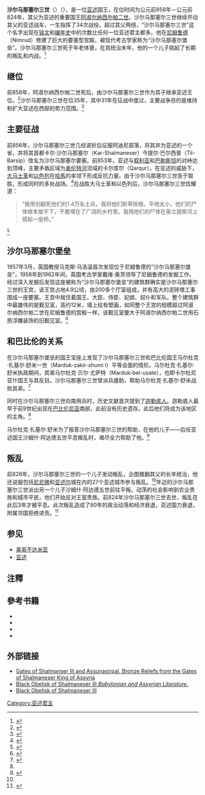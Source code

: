 {{Infobox Monarch
| name  = 沙尔马那塞尔三世
| title = [[亚述君主列表|亚述国王]]
| image = King Shalmaneser III Istanbul Museum.JPG
| caption = 在[[伊斯坦布尔考古博物馆|伊斯坦布尔考古博物馆]]的沙尔马那塞尔三世雕像
| reign =  公元前858年－公元前824年
| coronation = 
| predecessor = [[阿淑尔纳西尔帕二世|阿淑尔纳西尔帕二世]]
| successor = [[沙姆什·阿达德五世|沙姆什·阿达德五世]] Shamshi-Adad V
| suc-type =
| heir = 
| consort =
| royal house = 
| royal anthem =
| father = 阿淑尔纳西尔帕二世
| mother = 
| date of birth = 
| place of birth = 
| date of death = 公元前824年
| place of death = 
| buried =}}

'''沙尔马那塞尔三世'''（{{lang-en|Shalmaneser III}}）（{{bd|？||前824年|}}），是一位[[亚述|亚述]]国王，在位时间为公元前858年－公元前824年，其父为亚述的重要国王[[阿淑尔纳西尔帕二世|阿淑尔纳西尔帕二世]]。沙尔马那塞尔三世继续开动其父的亚述战车，一生指挥了34次战役，超过其父两倍，“沙尔马那塞尔三世”这个名字出现在[[铭文|铭文]]和[[编年史|编年史]]中的次数比任何一位亚述君主都多。他在[[尼姆鲁德|尼姆鲁德]]（Nimrud）修建了巨大的要塞型宫殿，被现代考古学家称为“沙尔马那塞尔堡垒”。沙尔马那塞尔三世死于年老体衰，在其统治末年，他的一个儿子挑起了长期的叛乱和内战。<ref>{{Harvnb|伯特曼|2009|p=154}}</ref>

== 继位 ==
前858年，阿淑尔纳西尔帕二世死后，由沙尔马那塞尔三世作为其子继承亚述王位。<ref>{{Harvnb|布朗2|2002|p=116}}</ref>沙尔马那塞尔三世在位35年，其中31年在征战中度过，主要战争目的是维持和扩大亚述在西部的势力范围。<ref>{{Harvnb|于殿利|郑殿华|1998|p=23}}</ref>

== 主要征战 ==
前856年，沙尔马那塞尔三世几经波折后征服阿迪尼部落，将其并为亚述的一个省，并将其首都卡尔·沙尔马那塞尔（Kar-Shalmaneser）今提尔·巴尔西普（Til-Barsip）改名为沙尔马那塞尔要塞。前853年，亚述与[[叙利亚|叙利亚]]和[[巴勒斯坦|巴勒斯坦]]的对峙达到顶峰，主要矛盾区域为[[奥伦特河|奥伦特河]]流域的卡尔库尔（Qarqur）。在亚述的威胁下，[[大马士革|大马士革]]和[[以色列|以色列]]在[[哈馬|哈馬]]的率领下形成反抗力量。由于沙尔马那塞尔三世急于取胜，形成同时的多处战场。<ref>{{Harvnb|中华世纪坛世界艺术馆|宾夕法尼亚大学考古和人类学博物馆|2007|p=44}}</ref>在战胜大马士革和以色列后，沙尔马那塞尔三世炫耀道：

<blockquote>“我用剑戳死他们的1.4万名士兵，我将他们斩草除根。平地太小，他们的尸体根本放不下，干脆埋在了广阔的乡村里。我用他们的尸体在奥兰提斯河上搭起一座桥。”</blockquote><ref>{{Harvnb|布朗2|2002|p=120}}</ref>

== 沙尔马那塞尔堡垒 ==
1957年3月，英国教授马克斯·马洛温首次发现位于尼姆鲁德的“沙尔马那塞尔堡垒”，1958年到1962年间，英国考古学家戴维·奥茨领导了尼姆鲁德的发掘工作。经过深入发掘后发现这座被称为“沙尔马那塞尔堡垒”的建筑群确实是沙尔马那塞尔三世的王宫，该王宫占地4.9公顷，由200多个厅室组成，并有高大的泥砖塔工事围成一座要塞。王宫中居住着国王、大臣、侍臣、妃嫔、奴仆和军队。整个建筑群中最雄伟的是觐见室，高约12米，墙上绘有壁画，如同整个王宫的规模超过阿淑尔纳西尔帕二世在尼姆鲁德的宫殿一样，该觐见室要大于阿淑尔纳西尔帕二世用石质浮雕装饰的旧觐见室。<ref name="b121">{{Harvnb|布朗2|2002|p=121}}</ref>

== 和巴比伦的关系 ==
在沙尔马那塞尔堡垒的国王宝座上发现了沙尔马那塞尔三世和巴比伦国王马尔杜克·扎基尔·舒米一世（Marduk-zakir-shumi I）平等会面的情形。马尔杜克·扎基尔·舒米执政期间，其弟马尔杜克·贝尔·尤萨特（Marduk-bel-usate），也即卡尔杜尼亚什国王与其反目。沙尔马那塞尔三世曾派兵援助，帮助马尔杜克·扎基尔·舒米战败其弟。<ref name="zandb46">{{Harvnb|中华世纪坛世界艺术馆|宾夕法尼亚大学考古和人类学博物馆|2007|p=46}}</ref>

同时在沙尔马那塞尔三世向南用兵时，历史文献首次提到了[[迦勒底人|迦勒底人]]。迦勒底人最早于前9世纪出现在[[巴比伦尼亚|巴比伦尼亚]]南部，此前没有历史遗存。此后他们将成为该地区的主角。<ref name="zandb46"/>

马尔杜克·扎基尔·舒米为了报答沙尔马那塞尔三世的帮助，在他的儿子——后任亚述国王沙姆什·阿达德五世平息叛乱时，竭尽全力帮助了他。<ref>{{Harvnb|中华世纪坛世界艺术馆|宾夕法尼亚大学考古和人类学博物馆|2007|p=47}}</ref>

== 叛乱 ==
前828年，沙尔马那塞尔三世的一个儿子发动叛乱，企图推翻其父的长年统治，他还说服包括[[尼尼微|尼尼微]]和[[亚述尔|亚述尔]]城在内的27个亚述城市参与叛乱。<ref name="b121"/>年迈的沙尔马那塞尔三世派出另一个儿子沙姆什·阿达德五世前往平叛。动荡的社会影响到农业贵族和城市平民，他们开始反对王室贵族。前824年沙尔马那塞尔三世去世，叛乱在此后3年才被平息。此次叛乱造成了80年的政治动荡和经济衰退，亚述国力衰退，附属邻国拒绝进贡。<ref>{{Harvnb|布朗2|2002|p=122}}</ref>

{{start box}}
{{succession box|title=[[亚述君主列表|亚述国王]]|before=[[阿淑尔纳西尔帕二世|阿淑尔纳西尔帕二世]]|after=[[沙姆什·阿达德五世|沙姆什·阿达德五世]] Shamshi-Adad V|years=前858年－前824年}}
{{end box}} 

== 参见 ==
*[[美索不达米亚|美索不达米亚]]
*[[亚述|亚述]]

== 注釋 ==
{{reflist}}

== 參考书籍 ==
* <cite id="CITEREF布朗22002">{{cite book
|ref=harv
|last=布朗|first=戴尔|others=李旭影 吴冰 张黎新 译
|title=美索不达米亚:强有力的国王 = Mesopotamia : The Mighty Kings
|location=南宁
|publisher=华夏出版社；广西人民出版社
|edition=第1版
|isbn=7-219-04450-X
|language=zh
|date=2002年1月}}</cite>
* <cite id="CITEREF中华世纪坛世界艺术馆宾夕法尼亚大学考古和人类学博物馆2007">{{cite book
|ref=harv
|author=中华世纪坛世界艺术馆|author2=宾夕法尼亚大学考古和人类学博物馆
|title=美索不达米亚文明
|location=北京
|publisher=文物出版社
|edition=第1版
|isbn=978-7-5010-2112-3
|language=zh
|date=2007年2月}}</cite>
* <cite id="CITEREF于殿利郑殿华1998">{{cite book
|ref=harv
|author=于殿利|author2=郑殿华
|title=巴比伦古文化探研
|location=江西南昌
|publisher=江西人民出版社
|edition=第1版
|isbn=7-210-01998-7
|language=zh
|date=1998年8月}}</cite>
* <cite id="CITEREF伯特曼2009">{{cite book
|ref=harv
|last=伯特曼|first=斯蒂芬|others=秋叶 译
|title=探寻美索不达米亚文明
|location=北京
|publisher=商务印书馆
|edition=第1版
|isbn=978-7-100-06660-0
|language=zh
|date=2009年9月}}</cite>

== 外部链接 ==
* [https://web.archive.org/web/20070212033855/http://library.case.edu/ksl/ecoll/books/kinbro00/kinbro00.html Gates of Shalmanser III and Assunasirpal. Bronze Reliefs from the Gates of Shalmaneser King of Assyria ]
* [http://www.gutenberg.org/etext/10887 Black Obelisk of Shalmaneser III ''Babylonian and Assyrian Literature''.] {{Wayback|url=http://www.gutenberg.org/etext/10887 |date=20090924183611 }}
* [http://www.kchanson.com/ANCDOCS/meso/obelisk.html Black Obelisk of Shalmaneser III] {{Wayback|url=http://www.kchanson.com/ANCDOCS/meso/obelisk.html |date=20170709213033 }}
{{亚述国王}}
{{Authority control}}
[[Category:亚述君主|Category:亚述君主]]